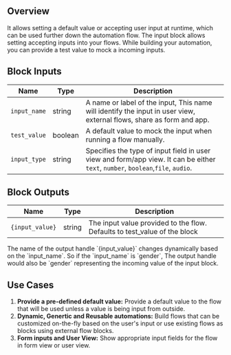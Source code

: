 ## Overview

It allows setting a default value or accepting user input at runtime, which can be used further down the automation flow.
The input block allows setting accepting inputs into your flows. While building your automation, you can provide a test value to mock a incoming inputs.

## Block Inputs

| Name         | Type    | Description                                                                                                                     |
| ------------ | ------- | ------------------------------------------------------------------------------------------------------------------------------- |
| `input_name` | string  | A name or label of the input, This name will identify the input in user view, external flows, share as form and app.            |
| `test_value` | boolean | A default value to mock the input when running a flow manually.                                                                 |
| `input_type` | string  | Specifies the type of input field in user view and form/app view. It can be either `text`, `number`, `boolean`,`file`, `audio`. |

## Block Outputs

| Name            | Type   | Description                                                               |
| --------------- | ------ | ------------------------------------------------------------------------- |
| `{input_value}` | string | The input value provided to the flow. Defaults to test_value of the block |

<Note>
  The name of the output handle `{input_value}` changes dynamically based on the
  `input_name`. So if the `input_name` is `gender`, The output handle would also
  be `gender` representing the incoming value of the input block.
</Note>

## Use Cases

1. **Provide a pre-defined default value:** Provide a default value to the flow that will be used unless a value is being input from outside.
2. **Dynamic, Genertic and Reusable automations:** Build flows that can be customized on-the-fly based on the user's input or use existing flows as blocks using external flow blocks.
3. **Form inputs and User View:** Show appropriate input fields for the flow in form view or user view.

